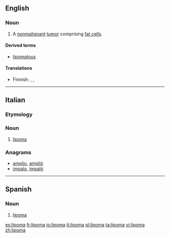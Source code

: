 ==English==
{{wikipedia}}

===Noun===
{{en-noun|pl2=lipomata}}

# {{pathology}} A [[nonmalignant]] [[tumor]] comprising [[fat cell]]s.

====Derived terms====
* [[lipomatous]]

====Translations====
{{trans-top|benign tumor}}
* Finnish: {{t|fi|rasvakudoskasvain}}, {{t-|fi|lipoma}}, {{t+|fi|lipooma}}
{{trans-mid}}
{{trans-bottom}}

----

==Italian==

===Etymology===
{{confix|lipo|oma|lang=it}}

{{wikipedia|lang=it}}
===Noun===
{{it-noun|lipom|m|a|i}}

# {{context|oncology|lang=it}} [[#English|lipoma]]

===Anagrams===
* [[amplio#Italian|amplio]], [[ampliò#Italian|ampliò]]
* [[impalo#Italian|impalo]], [[impalò#Italian|impalò]]

----

==Spanish==
{{wikipedia|lang=es}}
===Noun===
{{es-noun|m}}

# {{oncology|lang=es}} [[#English|lipoma]]

[[es:lipoma]]
[[fr:lipoma]]
[[io:lipoma]]
[[it:lipoma]]
[[pl:lipoma]]
[[ta:lipoma]]
[[vi:lipoma]]
[[zh:lipoma]]